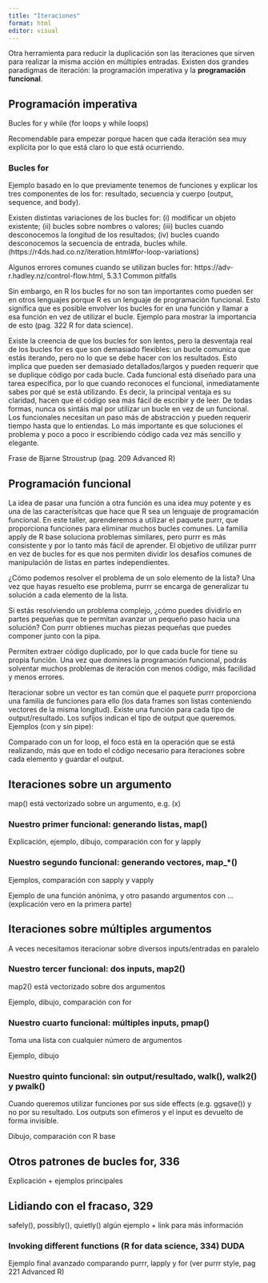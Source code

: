 ```yaml
---
title: "Iteraciones"
format: html
editor: visual
---
```


Otra herramienta para reducir la duplicación son las iteraciones que sirven para realizar la misma acción en múltiples entradas. Existen dos grandes paradigmas de iteración: la programación imperativa y la **programación funcional**.

## Programación imperativa

Bucles for y while (for loops y while loops)

Recomendable para empezar porque hacen que cada iteración sea muy explícita por lo que está claro lo que está ocurriendo.

### Bucles for

Ejemplo basado en lo que previamente tenemos de funciones y explicar los tres componentes de los for: resultado, secuencia y cuerpo (output, sequence, and body).

Existen distintas variaciones de los bucles for: (i) modificar un objeto existente; (ii) bucles sobre nombres o valores; (iii) bucles cuando desconocemos la longitud de los resultados; (iv) bucles cuando desconocemos la secuencia de entrada, bucles while. (https://r4ds.had.co.nz/iteration.html#for-loop-variations)

Algunos errores comunes cuando se utilizan bucles for: https://adv-r.hadley.nz/control-flow.html, 5.3.1 Common pitfalls

Sin embargo, en R los bucles for no son tan importantes como pueden ser en otros lenguajes porque R es un lenguaje de programación funcional. Esto significa que es posible envolver los bucles for en una función y llamar a esa función en vez de utilizar el bucle. Ejemplo para mostrar la importancia de esto (pag. 322 R for data science).

Existe la creencia de que los bucles for son lentos, pero la desventaja real de los bucles for es que son demasiado flexibles: un bucle comunica que estás iterando, pero no lo que se debe hacer con los resultados. Esto implica que pueden ser demasiado detallados/largos y pueden requerir que se duplique código por cada bucle. Cada funcional está diseñado para una tarea específica, por lo que cuando reconoces el funcional, inmediatamente sabes por qué se está utilizando. Es decir, la principal ventaja es su claridad, hacen que el código sea más fácil de escribir y de leer. De todas formas, nunca os sintáis mal por utilizar un bucle en vez de un funcional. Los funcionales necesitan un paso más de abstracción y pueden requerir tiempo hasta que lo entiendas. Lo más importante es que soluciones el problema y poco a poco ir escribiendo código cada vez más sencillo y elegante.

Frase de Bjarne Stroustrup (pag. 209 Advanced R)

## Programación funcional

La idea de pasar una función a otra función es una idea muy potente y es una de las caracterísitcas que hace que R sea un lenguaje de programación funcional. En este taller, aprenderemos a utilizar el paquete purrr, que proporciona funciones para eliminar muchos bucles comunes. La familia apply de R base soluciona problemas similares, pero purrr es más consistente y por lo tanto más fácil de aprender. El objetivo de utilizar purrr en vez de bucles for es que nos permiten dividir los desafíos comunes de manipulación de listas en partes independientes.

¿Cómo podemos resolver el problema de un solo elemento de la lista? Una vez que hayas resuelto ese problema, purrr se encarga de generalizar tu solución a cada elemento de la lista.

Si estás resolviendo un problema complejo, ¿cómo puedes dividirlo en partes pequeñas que te permitan avanzar un pequeño paso hacia una solución? Con purrr obtienes muchas piezas pequeñas que puedes componer junto con la pipa.

Permiten extraer código duplicado, por lo que cada bucle for tiene su propia función. Una vez que domines la programación funcional, podrás solventar muchos problemas de iteración con menos código, más facilidad y menos errores.

Iteracionar sobre un vector es tan común que el paquete purrr proporciona una familia de funciones para ello (los data frames son listas conteniendo vectores de la misma longitud). Existe una función para cada tipo de output/resultado. Los sufijos indican el tipo de output que queremos. Ejemplos (con y sin pipe):

Comparado con un for loop, el foco está en la operación que se está realizando, más que en todo el código necesario para iteraciones sobre cada elemento y guardar el output.

## Iteraciones sobre un argumento

map() está vectorizado sobre un argumento, e.g. (x)

### Nuestro primer funcional: generando listas, map()

Explicación, ejemplo, dibujo, comparación con for y lapply

### Nuestro segundo funcional: generando vectores, map_*()

Ejemplos, comparación con sapply y vapply

Ejemplo de una función anónima, y otro pasando argumentos con ...
(explicación vero en la primera parte)

## Iteraciones sobre múltiples argumentos

A veces necesitamos iteracionar sobre diversos inputs/entradas en paralelo

### Nuestro tercer funcional: dos inputs, map2()

map2() está vectorizado sobre dos argumentos

Ejemplo, dibujo, comparación con for

### Nuestro cuarto funcional: múltiples inputs, pmap()

Toma una lista con cualquier número de argumentos

Ejemplo, dibujo

### Nuestro quinto funcional: sin output/resultado, walk(), walk2() y pwalk()

Cuando queremos utilizar funciones por sus side effects (e.g. ggsave()) y no por su resultado. Los outputs son efímeros y el input es devuelto de forma invisible.

Dibujo, comparación con R base

## Otros patrones de bucles for, 336

Explicación + ejemplos principales

## Lidiando con el fracaso, 329

safely(), possibly(), quietly() algún ejemplo + link para más información





### Invoking different functions (R for data science, 334) DUDA

Ejemplo final avanzado comparando purrr, lapply y for (ver purrr style, pag 221 Advanced R)